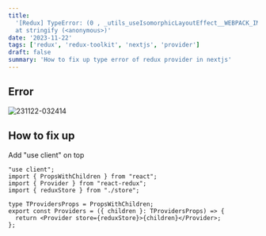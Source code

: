 ```yaml
---
title:
  '[Redux] TypeError: (0 , _utils_useIsomorphicLayoutEffect__WEBPACK_IMPORTED_MODULE_3__.useIsomorphicLayoutEffect) is not a function
  at stringify (<anonymous>)'
date: '2023-11-22'
tags: ['redux', 'redux-toolkit', 'nextjs', 'provider']
draft: false
summary: 'How to fix up type error of redux provider in nextjs'
---
```


## Error

![231122-032414](/static/images/redux-provider-error/231122-032414.png)

## How to fix up

Add "use client" on top

```typescript:provider.tsx
"use client";
import { PropsWithChildren } from "react";
import { Provider } from "react-redux";
import { reduxStore } from "./store";

type TProvidersProps = PropsWithChildren;
export const Providers = ({ children }: TProvidersProps) => {
  return <Provider store={reduxStore}>{children}</Provider>;
};

```
